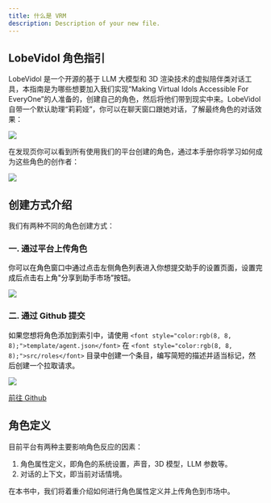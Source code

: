 ```yaml
---
title: 什么是 VRM
description: Description of your new file.
---
```


## LobeVidol 角色指引
LobeVidol 是一个开源的基于 LLM 大模型和 3D 渲染技术的虚拟陪伴类对话工具，本指南是为哪些想要加入我们实现“Making Virtual Idols Accessible For EveryOne”的人准备的，创建自己的角色，然后将他们带到现实中来。LobeVidol 自带一个默认助理“莉莉娅”，你可以在聊天窗口跟她对话，了解最终角色的对话效果：

![](https://oss.vidol.chat/assets/98d94bbe545cbcf53fcced8ca015a893.webp)

在发现页你可以看到所有使用我们的平台创建的角色，通过本手册你将学习如何成为这些角色的创作者：

![](https://oss.vidol.chat/assets/ce6edc35b93f1ff2d7bf7c0b36a44a03.webp)

## 创建方式介绍
我们有两种不同的角色创建方式：

### 一. 通过平台上传角色
<font style="color:rgb(8, 8, 8);">你可以在角色窗口中通过点击左侧角色列表进入你想提交助手的设置页面，设置完成后点击右上角"分享到助手市场”按钮。</font>

![](https://oss.vidol.chat/assets/f40f749e1376c668943d635de8bbd9e7.webp)

### 二. 通过 Github 提交
<font style="color:rgb(8, 8, 8);">如果您想将角色添加到索引中，请使用 </font>`<font style="color:rgb(8, 8, 8);">template/agent.json</font>`<font style="color:rgb(8, 8, 8);"> 在 </font>`<font style="color:rgb(8, 8, 8);">src/roles</font>`<font style="color:rgb(8, 8, 8);">  目录中创建一个条目，编写简短的描述并适当标记，然后创建一个拉取请求。</font>

![](https://oss.vidol.chat/assets/b0982330fcf461aaf359400bd7e3a3cb.webp)

[前往 Github](https://github.com/lobehub/lobe-vidol-market)



## 角色定义
目前平台有两种主要影响角色反应的因素：

1. 角色属性定义，即角色的系统设置，声音，3D 模型，LLM 参数等。
2. 对话的上下文，即当前对话情境。



在本书中，我们将着重介绍如何进行角色属性定义并上传角色到市场中。
